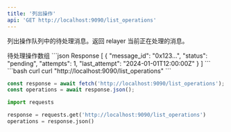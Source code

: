 ```yaml
---
title: '列出操作'
api: 'GET http://localhost:9090/list_operations'
---
```


列出操作队列中的待处理消息。返回 relayer 当前正在处理的消息。

<ResponseField type="PendingOperation[]">
  待处理操作数组
</ResponseField>

<ResponseExample>
```json Response
[
  {
    "message_id": "0x123...",
    "status": "pending",
    "attempts": 1,
    "last_attempt": "2024-01-01T12:00:00Z"
  }
]
```
</ResponseExample>

<RequestExample>
```bash curl
curl "http://localhost:9090/list_operations"
```

```javascript JavaScript
const response = await fetch('http://localhost:9090/list_operations');
const operations = await response.json();
```

```python Python
import requests

response = requests.get('http://localhost:9090/list_operations')
operations = response.json()
```
</RequestExample>